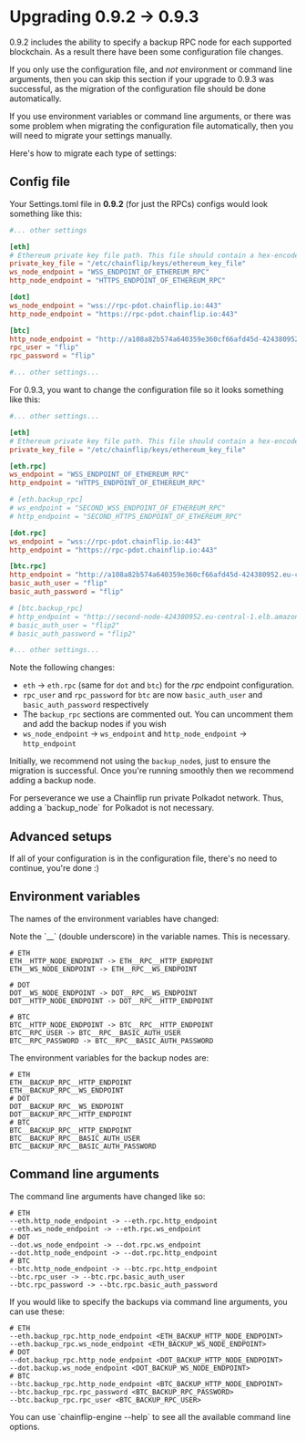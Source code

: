 
# Upgrading 0.9.2 -> 0.9.3

0.9.2 includes the ability to specify a backup RPC node for each supported blockchain. As a result there have been some configuration file changes.

If you only use the configuration file, and *not* environment or command line arguments, then you can skip this section if your upgrade to 0.9.3 was successful, as the migration of the configuration file should be done automatically.

If you use environment variables or command line arguments, or there was some problem when migrating the configuration file automatically, then you will need to migrate your settings manually.

Here's how to migrate each type of settings:

## Config file

Your Settings.toml file in **0.9.2** (for just the RPCs) configs would look something like this:

```toml
#... other settings

[eth]
# Ethereum private key file path. This file should contain a hex-encoded private key.
private_key_file = "/etc/chainflip/keys/ethereum_key_file"
ws_node_endpoint = "WSS_ENDPOINT_OF_ETHEREUM_RPC"
http_node_endpoint = "HTTPS_ENDPOINT_OF_ETHEREUM_RPC"

[dot]
ws_node_endpoint = "wss://rpc-pdot.chainflip.io:443"
http_node_endpoint = "https://rpc-pdot.chainflip.io:443"

[btc]
http_node_endpoint = "http://a108a82b574a640359e360cf66afd45d-424380952.eu-central-1.elb.amazonaws.com"
rpc_user = "flip"
rpc_password = "flip"

#... other settings...
```

For 0.9.3, you want to change the configuration file so it looks something like this:

```toml
#... other settings...

[eth]
# Ethereum private key file path. This file should contain a hex-encoded private key.
private_key_file = "/etc/chainflip/keys/ethereum_key_file"

[eth.rpc]
ws_endpoint = "WSS_ENDPOINT_OF_ETHEREUM_RPC"
http_endpoint = "HTTPS_ENDPOINT_OF_ETHEREUM_RPC"

# [eth.backup_rpc]
# ws_endpoint = "SECOND_WSS_ENDPOINT_OF_ETHEREUM_RPC"
# http_endpoint = "SECOND_HTTPS_ENDPOINT_OF_ETHEREUM_RPC"

[dot.rpc]
ws_endpoint = "wss://rpc-pdot.chainflip.io:443"
http_endpoint = "https://rpc-pdot.chainflip.io:443"

[btc.rpc]
http_endpoint = "http://a108a82b574a640359e360cf66afd45d-424380952.eu-central-1.elb.amazonaws.com"
basic_auth_user = "flip"
basic_auth_password = "flip"

# [btc.backup_rpc]
# http_endpoint = "http://second-node-424380952.eu-central-1.elb.amazonaws.com"
# basic_auth_user = "flip2"
# basic_auth_password = "flip2"

#... other settings...
```

Note the following changes:
- `eth` -> `eth.rpc` (same for `dot` and `btc`) for the *rpc* endpoint configuration. 
- `rpc_user` and `rpc_password` for `btc` are now `basic_auth_user` and `basic_auth_password` respectively
- The `backup_rpc` sections are commented out. You can uncomment them and add the backup nodes if you wish
- `ws_node_endpoint` -> `ws_endpoint` and `http_node_endpoint` -> `http_endpoint`


Initially, we recommend not using the `backup_node`s, just to ensure the migration is successful. Once you're running smoothly then we recommend adding a backup node.

<Callout type="info">
  For perseverance we use a Chainflip run private Polkadot network. Thus, adding
  a `backup_node` for Polkadot is not necessary.
</Callout>

## Advanced setups

If all of your configuration is in the configuration file, there's no need to continue, you're done :)

## Environment variables

The names of the environment variables have changed:

<Callout type="info">
  Note the `__` (double underscore) in the variable names. This is necessary.
</Callout>

```
# ETH
ETH__HTTP_NODE_ENDPOINT -> ETH__RPC__HTTP_ENDPOINT
ETH__WS_NODE_ENDPOINT -> ETH__RPC__WS_ENDPOINT

# DOT
DOT__WS_NODE_ENDPOINT -> DOT__RPC__WS_ENDPOINT
DOT__HTTP_NODE_ENDPOINT -> DOT__RPC__HTTP_ENDPOINT

# BTC
BTC__HTTP_NODE_ENDPOINT -> BTC__RPC__HTTP_ENDPOINT
BTC__RPC_USER -> BTC__RPC__BASIC_AUTH_USER
BTC__RPC_PASSWORD -> BTC__RPC__BASIC_AUTH_PASSWORD

```

The environment variables for the backup nodes are:

```
# ETH
ETH__BACKUP_RPC__HTTP_ENDPOINT
ETH__BACKUP_RPC__WS_ENDPOINT
# DOT
DOT__BACKUP_RPC__WS_ENDPOINT
DOT__BACKUP_RPC__HTTP_ENDPOINT
# BTC
BTC__BACKUP_RPC__HTTP_ENDPOINT
BTC__BACKUP_RPC__BASIC_AUTH_USER
BTC__BACKUP_RPC__BASIC_AUTH_PASSWORD
```

## Command line arguments

The command line arguments have changed like so:
```
# ETH
--eth.http_node_endpoint -> --eth.rpc.http_endpoint
--eth.ws_node_endpoint -> --eth.rpc.ws_endpoint
# DOT
--dot.ws_node_endpoint -> --dot.rpc.ws_endpoint
--dot.http_node_endpoint -> --dot.rpc.http_endpoint
# BTC
--btc.http_node_endpoint -> --btc.rpc.http_endpoint
--btc.rpc_user -> --btc.rpc.basic_auth_user
--btc.rpc_password -> --btc.rpc.basic_auth_password
```



If you would like to specify the backups via command line arguments, you can use these:

```
# ETH
--eth.backup_rpc.http_node_endpoint <ETH_BACKUP_HTTP_NODE_ENDPOINT>
--eth.backup_rpc.ws_node_endpoint <ETH_BACKUP_WS_NODE_ENDPOINT>
# DOT
--dot.backup_rpc.http_node_endpoint <DOT_BACKUP_HTTP_NODE_ENDPOINT>
--dot.backup.ws_node_endpoint <DOT_BACKUP_WS_NODE_ENDPOINT>
# BTC
--btc.backup_rpc.http_node_endpoint <BTC_BACKUP_HTTP_NODE_ENDPOINT>
--btc.backup_rpc.rpc_password <BTC_BACKUP_RPC_PASSWORD>
--btc.backup_rpc.rpc_user <BTC_BACKUP_RPC_USER>
```

<Callout type="info">
  You can use `chainflip-engine --help` to see all the available command line
  options.
</Callout>
